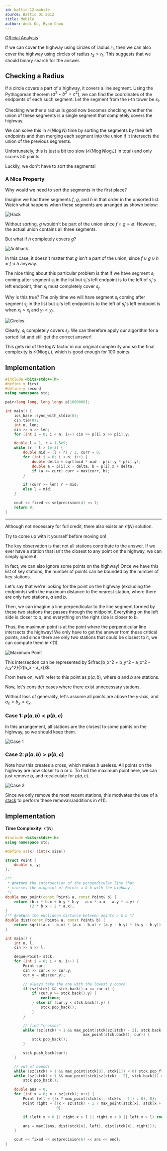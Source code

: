 ```yaml
---
id: baltic-12-mobile
source: Baltic OI 2012
title: Mobile
author: Andi Qu, Ryan Chou
---
```


[Official Analysis](https://boi.cses.fi/files/boi2012_solutions.zip)

If we can cover the highway using circles of radius $r_1$, then we can also
cover the highway using circles of radius $r_2 > r_1$. This suggests that we
should binary search for the answer.

## Checking a Radius

If a circle covers a part of a highway, it covers a line segment. Using the
Pythagorean theorem ($a^2 + b^2 = c^2$), we can find the coordinates of the
endpoints of each such segment. Let the segment from the $i$-th tower be $s_i$.

Checking whether a radius is good now becomes checking whether the union of
these segments is a single segment that completely covers the highway.

We can solve this in $\mathcal{O}(N \log N)$ time by sorting the segments by
their left endpoints and then merging each segment into the union if it
intersects the union of the previous segments.

Unfortunately, this is just a bit too slow ($\mathcal{O}(N \log N \log L)$ in
total) and only scores 50 points.

Luckily, we don't have to sort the segments!

### A Nice Property

Why would we need to sort the segments in the first place?

Imagine we had three segments $f$, $g$, and $h$ in that order in the unsorted
list. Watch what happens when these segments are arranged as shown below:

![Hack](<baltic-12-mobile/hack.png>)

Without sorting, $g$ wouldn't be part of the union since $f \cap g = \emptyset$.
However, the actual union contains all three segments.

But what if $h$ completely covers $g$?

![Antihack](<baltic-12-mobile/antihack.png>)

In this case, it doesn't matter that $g$ isn't a part of the union, since
$f \cup g \cup h = f \cup h$ anyway.

The nice thing about this particular problem is that if we have segment $s_i$
coming after segment $s_j$ in the list but $s_i$'s left endpoint is to the left
of $s_j$'s left endpoint, then $s_i$ must completely cover $s_j$.

Why is this true? The only time we will have segment $s_i$ coming after segment
$s_j$ in the list but $s_i$'s left endpoint is to the left of $s_j$'s left
endpoint is when $x_i > x_j$ and $y_i < y_j$.

![Circles](<baltic-12-mobile/circles.png>)

Clearly, $s_i$ completely covers $s_j$. We can therefore apply our algorithm for
a sorted list and still get the correct answer!

This gets rid of the $\log N$ factor in our original complexity and so the final
complexity is $\mathcal{O}(N \log L)$, which is good enough for 100 points.

## Implementation

```cpp
#include <bits/stdc++.h>
#define x first
#define y second
using namespace std;

pair<long long, long long> p[1000000];

int main() {
	ios_base::sync_with_stdio(0);
	cin.tie(0);
	int n, len;
	cin >> n >> len;
	for (int i = 0; i < n; i++) cin >> p[i].x >> p[i].y;

	double l = 1, r = 1.5e9;
	while (r - l > 1e-3) {
		double mid = (l + r) / 2, curr = 0;
		for (int i = 0; i < n; i++) {
			double delta = sqrt(mid * mid - p[i].y * p[i].y);
			double a = p[i].x - delta, b = p[i].x + delta;
			if (a <= curr) curr = max(curr, b);
		}

		if (curr >= len) r = mid;
		else l = mid;
	}

	cout << fixed << setprecision(4) << l;
	return 0;
}
```

---

<Info title="Faster Solution">

Although not necessary for full credit, there also exists an $\mathcal{O}(N)$ solution.

Try to come up with it yourself before moving on!

</Info>

<Spoiler title="Faster Solution">

The key observation is that not all stations contribute to the answer. If we ever have a station that isn't the closest to any point on the highway, we can simply ignore it.

In fact, we can also ignore some points on the highway! Once we have this list of key stations, the number of points can be bounded by the number of key stations.

<Spoiler title="How?">

Let's say that we're looking for the point on the highway (excluding the endpoints) with the maximum distance to the nearest station, where there are only two stations, $a$ and $b$.

Then, we can imagine a line perpendicular to the line segment formed by these two stations that passes through the midpoint. Everything on the left side is closer to $a$, and everything on the right side is closer to $b$.

Thus, the maximum point is at the point where the perpendicular line intersects the highway! We only have to get the answer from these critical points, and since there are only two stations that could be closest to it, we can compute them in $\mathcal{O}(1)$.

![Maximum Point](<baltic-12-mobile/perpendicular.png>)

This intersection can be represented by $\frac{b_x^2 + b_y^2 - a_x^2 - a_y^2}{2(b_x - a_x)}$.

From here on, we'll refer to this point as $p(a, b)$, where $a$ and $b$ are stations.

</Spoiler>

Now, let's consider cases where there exist unnecessary stations.

Without loss of generality, let's assume all points are above the y-axis, and $a_x < b_x < c_x$.

### Case 1: $p(a, b) < p(b, c)$

In this arrangement, all stations are the closest to some points on the highway, so we should keep them.

![Case 1](<baltic-12-mobile/case1.png>)

### Case 2: $p(a, b) > p(b, c)$

Note how this creates a cross, which makes $b$ useless. All points on the highway are now closer to $a$ or $c$. To find the maximum point here, we can just remove $b$, and recalculate for $p(a, c)$.

![Case 2](<baltic-12-mobile/case2.png>)

Since we only remove the most recent stations, this motivates the use of a [stack](/gold/stacks) to perform these removals/additions in $\mathcal{O}(1)$.

## Implementation

**Time Complexity**: $\mathcal{O}(N)$

<LanguageSection>
<CPPSection>

```cpp
#include <bits/stdc++.h>
using namespace std;

#define sz(x) (int)x.size()

struct Point {
	double x, y;
};

/**
 * @return the intersection of the perpendicular line that
 * crosses the midpoint of Points a & b with the highway
 */
double max_point(const Point& a, const Point& b) {
	return (b.x * b.x + b.y * b.y - a.x * a.x - a.y * a.y) /
	       (2 * b.x - 2 * a.x);
}
/** @return the euclidean distance between points a & b */
double dist(const Point& a, const Point& b) {
	return sqrt((a.x - b.x) * (a.x - b.x) + (a.y - b.y) * (a.y - b.y));
}

int main() {
	int n, l;
	cin >> n >> l;

	deque<Point> stck;
	for (int i = 0; i < n; i++) {
		Point cur;
		cin >> cur.x >> cur.y;
		cur.y = abs(cur.y);

		// always take the one with the lowest y coord
		if (sz(stck) && stck.back().x == cur.x) {
			if (cur.y >= stck.back().y) {
				continue;
			} else if (cur.y < stck.back().y) {
				stck.pop_back();
			}
		}

		// find "crosses"
		while (sz(stck) > 1 && max_point(stck[sz(stck) - 2], stck.back()) >
		                           max_point(stck.back(), cur)) {
			stck.pop_back();
		}

		stck.push_back(cur);
	}

	// out of bounds
	while (sz(stck) > 1 && max_point(stck[0], stck[1]) < 0) stck.pop_front();
	while (sz(stck) > 1 && max_point(stck[sz(stck) - 2], stck.back()) > l)
		stck.pop_back();

	double ans = 0;
	for (int x = 0; x < sz(stck); x++) {
		Point left = {(x ? max_point(stck[x], stck[x - 1]) : 0), 0};
		Point right = {(x < sz(stck) - 1 ? max_point(stck[x], stck[x + 1]) : l),
		               0};

		if (left.x < 0 || right.x > l || right.x < 0 || left.x > l) continue;

		ans = max({ans, dist(stck[x], left), dist(stck[x], right)});
	}

	cout << fixed << setprecision(6) << ans << endl;
}
```

</CPPSection>
</LanguageSection>

</Spoiler>
